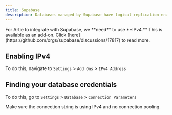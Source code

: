 ```yaml
---
title: Supabase
description: Databases managed by Supabase have logical replication enabled already. We will just need to find the connection string for Artie to connect and start replicating.
---
```


<Warning>
For Artie to integrate with Supabase, we **need** to use **IPv4.** This is available as an add-on. Click [here](https://github.com/orgs/supabase/discussions/17817) to read more.
</Warning>

## Enabling IPv4

To do this, navigate to `Settings` > `Add Ons` > `IPv4 Address`

## Finding your database credentials

To do this, go to `Settings` > `Database` > `Connection Parameters`

Make sure the connection string is using IPv4 and no connection pooling.

